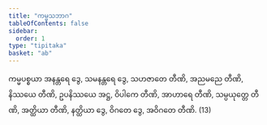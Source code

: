 ```yaml
---
title: "ကမ္မသဘာဂ"
tableOfContents: false
sidebar:
  order: 1
type: "tipitaka"
basket: "ab"
---
```



<DynamicBreadcrumb />

<Division number="74">

<Paragraph number="1971">
ကမ္မပစ္စယာ အနန္တရေ ဒွေ, သမနန္တရေ ဒွေ, သဟဇာတေ တီဏိ, အညမညေ တီဏိ, နိဿယေ တီဏိ, ဥပနိဿယေ အဋ္ဌ, ဝိပါကေ တီဏိ, အာဟာရေ တီဏိ, သမ္ပယုတ္တေ တီဏိ, အတ္ထိယာ တီဏိ, နတ္ထိယာ ဒွေ, ဝိဂတေ ဒွေ, အဝိဂတေ တီဏိ. (13)
</Paragraph>
</Division>